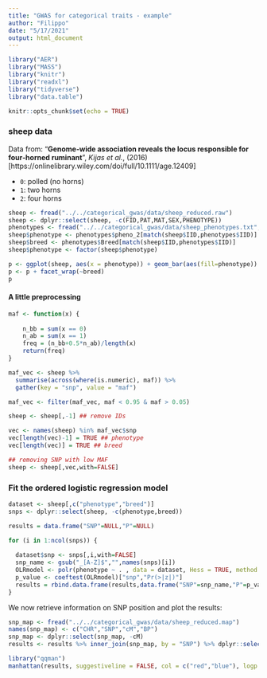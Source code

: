 ```yaml
---
title: "GWAS for categorical traits - example"
author: "Filippo"
date: "5/17/2021"
output: html_document
---
```


```r
library("AER")
library("MASS")
library("knitr")
library("readxl")
library("tidyverse")
library("data.table")

knitr::opts_chunk$set(echo = TRUE)
```

### sheep data

Data from: "**Genome‐wide association reveals the locus responsible for four‐horned ruminant**", *Kijas et al.*, (2016) [https://onlinelibrary.wiley.com/doi/full/10.1111/age.12409]

- `0`: polled (no horns)
- `1`: two horns
- `2`: four horns

```r
sheep <- fread("../../categorical_gwas/data/sheep_reduced.raw")
sheep <- dplyr::select(sheep, -c(FID,PAT,MAT,SEX,PHENOTYPE))
phenotypes <- fread("../../categorical_gwas/data/sheep_phenotypes.txt", header = TRUE)
sheep$phenotype <- phenotypes$pheno_2[match(sheep$IID,phenotypes$IID)]
sheep$breed <- phenotypes$Breed[match(sheep$IID,phenotypes$IID)]
sheep$phenotype <- factor(sheep$phenotype)
```


```r
p <- ggplot(sheep, aes(x = phenotype)) + geom_bar(aes(fill=phenotype))
p <- p + facet_wrap(~breed)
p
```
#### A little preprocessing

```r
maf <- function(x) { 
  
    n_bb = sum(x == 0)
    n_ab = sum(x == 1)
    freq = (n_bb+0.5*n_ab)/length(x)
    return(freq)
}

maf_vec <- sheep %>%
  summarise(across(where(is.numeric), maf)) %>%
  gather(key = "snp", value = "maf")

maf_vec <- filter(maf_vec, maf < 0.95 & maf > 0.05)

sheep <- sheep[,-1] ## remove IDs

vec <- names(sheep) %in% maf_vec$snp
vec[length(vec)-1] = TRUE ## phenotype
vec[length(vec)] = TRUE ## breed

## removing SNP with low MAF
sheep <- sheep[,vec,with=FALSE]
```

### Fit the ordered logistic regression model

```r
dataset <- sheep[,c("phenotype","breed")]
snps <- dplyr::select(sheep, -c(phenotype,breed))

results = data.frame("SNP"=NULL,"P"=NULL)

for (i in 1:ncol(snps)) {
  
  dataset$snp <- snps[,i,with=FALSE]
  snp_name <- gsub("_[A-Z]$","",names(snps)[i])
  OLRmodel <- polr(phenotype ~ . , data = dataset, Hess = TRUE, method = "logistic") ## you can select logistic or probit as method
  p_value <- coeftest(OLRmodel)["snp","Pr(>|z|)"]
  results = rbind.data.frame(results,data.frame("SNP"=snp_name,"P"=p_value))
}

```

We now retrieve information on SNP position and plot the results:

```r
snp_map <- fread("../../categorical_gwas/data/sheep_reduced.map")
names(snp_map) <- c("CHR","SNP","cM","BP")
snp_map <- dplyr::select(snp_map, -cM)
results <- results %>% inner_join(snp_map, by = "SNP") %>% dplyr::select(SNP,CHR,BP,P)
```


```r
library("qqman")
manhattan(results, suggestiveline = FALSE, col = c("red","blue"), logp = TRUE)
```


